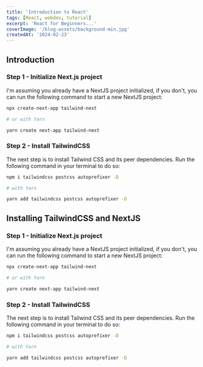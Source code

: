 ```yaml
---
title: 'Introduction to React'
tags: [React, webdev, tutorial]
excerpt: 'React for Beginners...'
coverImage: '/blog-assets/background-min.jpg'
createdAt: '2024-02-23'
---
```


## Introduction

### Step 1 - Initialize Next.js project

I'm assuming you already have a NextJS project initialized, if you don't, you can run the following command to start a new NextJS project:

```bash
npx create-next-app tailwind-next

# or with Yarn

yarn create next-app tailwind-next
```

### Step 2 - Install TailwindCSS

The next step is to install Tailwind CSS and its peer dependencies. Run the following command in your terminal to do so:

```bash
npm i tailwindcss postcss autoprefixer -D

# with Yarn

yarn add tailwindcss postcss autoprefixer -D

```

## Installing TailwindCSS and NextJS

### Step 1 - Initialize Next.js project

I'm assuming you already have a NextJS project initialized, if you don't, you can run the following command to start a new NextJS project:

```bash
npx create-next-app tailwind-next

# or with Yarn

yarn create next-app tailwind-next
```

### Step 2 - Install TailwindCSS

The next step is to install Tailwind CSS and its peer dependencies. Run the following command in your terminal to do so:

```bash
npm i tailwindcss postcss autoprefixer -D

# with Yarn

yarn add tailwindcss postcss autoprefixer -D

```
